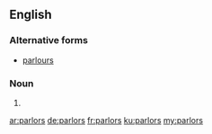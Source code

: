 ==English==
===Alternative forms===
* [[parlours]]
===Noun===
{{head|en|plural}}
# {{plural of|parlor|lang=en|nocat=1}}

[[ar:parlors]]
[[de:parlors]]
[[fr:parlors]]
[[ku:parlors]]
[[my:parlors]]